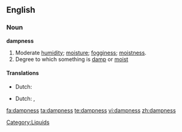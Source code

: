 ==English==

===Noun===
'''dampness'''

# Moderate [[humidity]]; [[moisture]]; [[fogginess]]; [[moistness]].
# Degree to which something is [[damp]] or [[moist]]

====Translations====
{{trans-top|moderate humidity}}
* Dutch: {{t|nl|vochtigheid}}
{{trans-mid}}
{{trans-bottom}}

{{trans-top|degree to which something is damp}}
* Dutch: {{t|nl|vochtigheid}}, {{t|nl|vochtigheidsgraad}}
{{trans-mid}}
{{trans-bottom}}

[[Category:Liquids]]

[[fa:dampness]]
[[ta:dampness]]
[[te:dampness]]
[[vi:dampness]]
[[zh:dampness]]